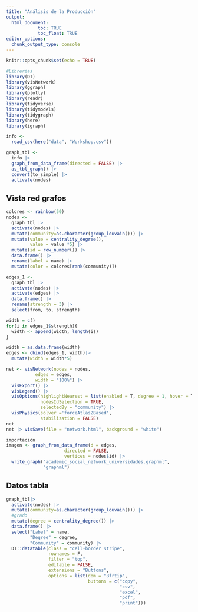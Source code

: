 ```yaml
---
title: "Análisis de la Producción"
output: 
  html_document:
            toc: TRUE
            toc_float: TRUE
editor_options: 
  chunk_output_type: console
---
```


```r
knitr::opts_chunk$set(echo = TRUE)
```

```r
#Librerias
library(DT)
library(visNetwork)
library(ggraph)
library(plotly)
library(readr)
library(tidyverse)
library(tidymodels)
library(tidygraph)
library(here)
library(igraph)
```

```r
info <- 
  read_csv(here("data", "Workshop.csv"))

graph_tbl <- 
  info |> 
  graph_from_data_frame(directed = FALSE) |> 
  as_tbl_graph() |> 
  convert(to_simple) |> 
  activate(nodes)
```

## Vista red grafos

```r
colores <- rainbow(50)
nodes <- 
  graph_tbl |> 
  activate(nodes) |>
  mutate(community=as.character(group_louvain())) |>
  mutate(value = centrality_degree(),
         value = value *5) |> 
  mutate(id = row_number()) |>
  data.frame() |> 
  rename(label = name) |> 
  mutate(color = colores[rank(community)])

edges_1 <- 
  graph_tbl |> 
  activate(nodes) |> 
  activate(edges) |> 
  data.frame() |> 
  rename(strength = 3) |> 
  select(from, to, strength)

width = c()
for(i in edges_1$strength){
  width <- append(width, length(i))
}

width = as.data.frame(width)
edges <- cbind(edges_1, width)|> 
  mutate(width = width*5)

net <- visNetwork(nodes = nodes, 
           edges = edges, 
           width = "100%") |> 
  visExport() |> 
  visLegend() |> 
  visOptions(highlightNearest = list(enabled = T, degree = 1, hover = T),
             nodesIdSelection = TRUE,
             selectedBy = "community") |>
  visPhysics(solver ='forceAtlas2Based', 
             stabilization = FALSE)
net
net |> visSave(file = "network.html", background = "white")


```

```r
importación
imagen <- graph_from_data_frame(d = edges,
                      directed = FALSE,
                      vertices = nodes$id) |>
  write_graph("academic_social_network_universidades.graphml",
              "graphml")
```

## Datos tabla

```r
graph_tbl|> 
  activate(nodes) |>
  mutate(community=as.character(group_louvain())) |>
  #grado
  mutate(degree = centrality_degree()) |>
  data.frame() |> 
  select("Label" = name,
         "Degree" = degree,
         "Community" = community) |>
  DT::datatable(class = "cell-border stripe", 
                rownames = F, 
                filter = "top", 
                editable = FALSE, 
                extensions = "Buttons", 
                options = list(dom = "Bfrtip",
                               buttons = c("copy",
                                           "csv",
                                           "excel", 
                                           "pdf", 
                                           "print")))
```

